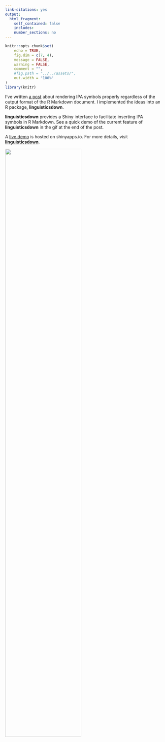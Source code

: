 ```yaml
---
link-citations: yes
output:
  html_fragment:
    self_contained: false
    includes:
    number_sections: no
---
```

<!--For external images, set self_contained: false-->

<!--yaml
---
layout: post
mermaid: false
mathjax2: false
mathjax: false
highlight: true
title: "Easy Linguistics Document Writing with R Markdown"
description: "Easy Linguistics Document Writing with R Markdown"
tags: [R Markdown, R, R-bloggers]
---
yaml-->

```r
knitr::opts_chunk$set(
	echo = TRUE,
	fig.dim = c(7, 4),
	message = FALSE,
	warning = FALSE,
	comment = "",
	#fig.path = "../../assets/",
	out.width = "100%"
)
library(knitr)
```

I've written [a post](https://liao961120.github.io/2018/09/06/ipa-symbols.html) about rendering IPA symbols properly regardless of the output format of the R Markdown document.
I implemented the ideas into an R package, **linguisticsdown**.
<!--more-->

**linguisticsdown** provides a Shiny interface to facilitate
inserting IPA symbols in R Markdown. 
See a quick demo of the current feature of **linguisticsdown** in the gif at the end of the post.

A [live demo](https://liao961120.shinyapps.io/IPA-Easily-Written/) is hosted on shinyapps.io. For more details, 
visit [**linguisticsdown**](https://liao961120.github.io/linguisticsdown/).



![](https://liao961120.github.io/linguisticsdown/man/figs/features.gif){width="70%"}



